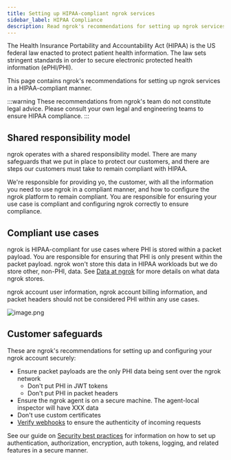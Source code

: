 ```yaml
---
title: Setting up HIPAA-compliant ngrok services
sidebar_label: HIPAA Compliance
description: Read ngrok's recommendations for setting up ngrok services in a HIPAA-compliant manner.
---
```


The Health Insurance Portability and Accountability Act (HIPAA) is the US federal law enacted to protect patient health information. 
The law sets stringent standards in order to secure electronic protected health information (ePHI/PHI).

This page contains ngrok's recommendations for setting up ngrok services in a HIPAA-compliant manner.

:::warning
These recommendations from ngrok's team do not constitute legal advice. 
Please consult your own legal and engineering teams to ensure HIPAA compliance.
:::

## Shared responsibility model

ngrok operates with a shared responsibility model. 
There are many safeguards that we put in place to protect our customers, and there are steps our customers must take to remain compliant with HIPAA.

We're responsible for providing yo, the customer, with all the information you need to use ngrok in a compliant manner, and how to configure the ngrok platform to remain compliant. 
You are responsible for ensuring your use case is compliant and configuring ngrok correctly to ensure compliance.

## Compliant use cases

ngrok is HIPAA-compliant for use cases where PHI is stored within a packet payload. 
You are responsible for ensuring that PHI is only present within the packet payload. 
ngrok won't store this data in HIPAA workloads but we do store other, non-PHI, data. 
See [Data at ngrok](https://ngrok.com/blog-post/data-at-ngrok) for more details on what data ngrok stores.

ngrok account user information, ngrok account billing information, and packet headers should not be considered PHI within any use cases.

![image.png](https://prod-files-secure.s3.us-west-2.amazonaws.com/1db10b3c-e30d-41ad-aae9-d7ebbdd3adef/5bc47525-a118-4a74-b4a6-000322bf3cd4/image.png)

## Customer safeguards

These are ngrok's recommendations for setting up and configuring your ngrok account securely:

- Ensure packet payloads are the only PHI data being sent over the ngrok network
  - Don't put PHI in JWT tokens
  - Don't put PHI in packet headers
- Ensure the ngrok agent is on a secure machine. The agent-local inspector will have XXX data
- Don't use custom certificates
- [Verify webhooks](https://ngrok.com/docs/traffic-policy/actions/verify-webhook/) to ensure the authenticity of incoming requests

See our guide on [Security best practices](https://ngrok.com/docs/guides/security-dev-productivity/securing-your-tunnels/) for information on how to set up authentication, authorization, encryption, auth tokens, logging, and related features in a secure manner.
